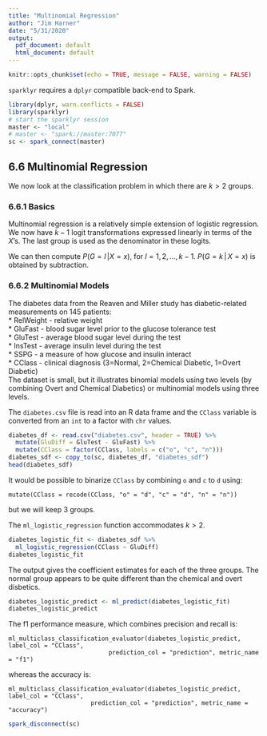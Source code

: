 ```yaml
---
title: "Multinomial Regression"
author: "Jim Harner"
date: "5/31/2020"
output:
  pdf_document: default
  html_document: default
---
```


```r
knitr::opts_chunk$set(echo = TRUE, message = FALSE, warning = FALSE)
```
`sparklyr` requires a `dplyr` compatible back-end to Spark. 
```r
library(dplyr, warn.conflicts = FALSE)
library(sparklyr)
# start the sparklyr session
master <- "local"
# master <- "spark://master:7077"
sc <- spark_connect(master)
```

## 6.6 Multinomial Regression

We now look at the classification problem in which there are $k > 2$ groups.

### 6.6.1 Basics

Multinomial regression is a relatively simple extension of logistic regression. We now have $k - 1$ logit transformations expressed linearly in terms of the $X$'s. The last group is used as the denominator in these logits.

We can then compute $P(G = l\, | X = x)$, for $l = 1, 2, \ldots, k - 1$. $P(G = k\, |\, X = x)$ is obtained by subtraction.

### 6.6.2 Multinomial Models

The diabetes data from the Reaven and Miller study has diabetic-related measurements on 145 patients:   
* RelWeight - relative weight  
* GluFast - blood sugar level prior to the glucose tolerance test  
* GluTest - average blood sugar level during the test    
* InsTest - average insulin level during the test  
* SSPG - a measure of how glucose and insulin interact  
* CClass - clinical diagnosis (3=Normal, 2=Chemical Diabetic, 1=Overt Diabetic)  
The dataset is small, but it illustrates binomial models using two levels (by combining Overt and Chemical Diabetics) or multinomial models using three levels.

The `diabetes.csv` file is read into an R data frame and the `CClass` variable is converted from an `int` to a factor with `chr` values.

```r
diabetes_df <- read.csv("diabetes.csv", header = TRUE) %>%
  mutate(GluDiff = GluTest - GluFast) %>%
  mutate(CClass = factor(CClass, labels = c("o", "c", "n")))
diabetes_sdf <- copy_to(sc, diabetes_df, "diabetes_sdf")
head(diabetes_sdf)
```
It would be possible to binarize `CClass` by combining `o` and `c` to `d` using:
```
mutate(CClass = recode(CClass, "o" = "d", "c" = "d", "n" = "n"))
```
but we will keep 3 groups.

The `ml_logistic_regression` function accommodates $k > 2$.
```r
diabetes_logistic_fit <- diabetes_sdf %>%
  ml_logistic_regression(CClass ~ GluDiff)
diabetes_logistic_fit
```
The output gives the coefficient estimates for each of the three groups. The normal group appears to be quite different than the chemical and overt disbetics.

```r
diabetes_logistic_predict <- ml_predict(diabetes_logistic_fit)
diabetes_logistic_predict
```

The f1 performance measure, which combines precision and recall is:
```
ml_multiclass_classification_evaluator(diabetes_logistic_predict, label_col = "CClass",
                            prediction_col = "prediction", metric_name = "f1")
```
whereas the accuracy is:
```
ml_multiclass_classification_evaluator(diabetes_logistic_predict, label_col = "CClass",
                       prediction_col = "prediction", metric_name = "accuracy")
```

```r
spark_disconnect(sc)
```


